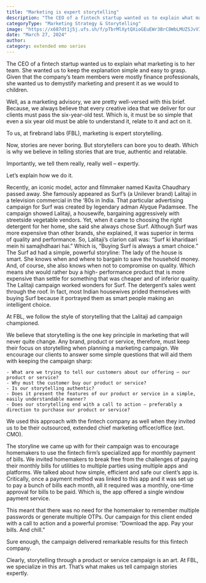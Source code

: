 ```yaml
---
title: "Marketing is expert storytelling"
description: "The CEO of a fintech startup wanted us to explain what marketing is to her team. She wanted us to keep the explanation simple and easy to grasp. Given that the company’s team members were mostly finance professionals, she wanted us to demystify marketing and present it as we would to children."
categoryType: "Marketing Strategy & Storytelling"
image: "https://x687dt1j5j.ufs.sh/f/pTbrMlXytQXioGEuEWr3BrC8WbLMUZSJvVIx1DzEsYiouGkt"
date: "March 27, 2024"
author:
category: extended emo series
---
```


The CEO of a fintech startup wanted us to explain what marketing is to her team. She wanted us to keep the explanation simple and easy to grasp. Given that the company’s team members were mostly finance professionals, she wanted us to demystify marketing and present it as we would to children.

Well, as a marketing advisory, we are pretty well-versed with this brief. Because, we always believe that every creative idea that we deliver for our clients must pass the six-year-old test. Which is, it must be so simple that even a six year old must be able to understand it, relate to it and act on it.

To us, at firebrand labs (FBL), marketing is expert storytelling.

Now, stories are never boring. But storytellers can bore you to death. Which is why we believe in telling stories that are true, authentic and relatable.

Importantly, we tell them really, really well – expertly.

Let’s explain how we do it.

Recently, an iconic model, actor and filmmaker named Kavita Chaudhary passed away. She famously appeared as Surf’s (a Unilever brand) Lalitaji in a television commercial in the ‘80s in India. That particular advertising campaign for Surf was created by legendary adman Alyque Padamsee. The campaign showed Lalitaji, a housewife, bargaining aggressively with streetside vegetable vendors. Yet, when it came to choosing the right detergent for her home, she said she always chose Surf. Although Surf was more expensive than other brands, she explained, it was superior in terms of quality and performance. So, Lalitaji’s clarion call was: “Surf ki kharidaari mein hi samajhdhaari hai.” Which is, “Buying Surf is always a smart choice.” The Surf ad had a simple, powerful storyline: The lady of the house is smart. She knows when and where to bargain to save the household money. And, of course, she also knows when not to compromise on quality. Which means she would rather buy a high- performance product that is more expensive than settle for something that was cheaper and of inferior quality. The Lalitaji campaign worked wonders for Surf. The detergent’s sales went through the roof. In fact, most Indian housewives prided themselves with buying Surf because it portrayed them as smart people making an intelligent choice.

At FBL, we follow the style of storytelling that the Lalitaji ad campaign championed.

We believe that storytelling is the one key principle in marketing that will never quite change. Any brand, product or service, therefore, must keep their focus on storytelling when planning a marketing campaign. We encourage our clients to answer some simple questions that will aid them with keeping the campaign sharp:

    - What are we trying to tell our customers about our offering – our product or service?
    - Why must the customer buy our product or service?
    - Is our storytelling authentic?
    - Does it present the features of our product or service in a simple, easily understandable manner?
    - Does our storytelling end with a call to action – preferably a direction to purchase our product or service?

We used this approach with the fintech company as well when they invited us to be their outsourced, extended chief marketing officer/office (ext. CMO).

The storyline we came up with for their campaign was to encourage homemakers to use the fintech firm’s specialized app for monthly payment of bills. We invited homemakers to break free from the challenges of paying their monthly bills for utilities to multiple parties using multiple apps and platforms. We talked about how simple, efficient and safe our client’s app is. Critically, once a payment method was linked to this app and it was set up to pay a bunch of bills each month, all it required was a monthly, one-time approval for bills to be paid. Which is, the app offered a single window payment service.

This meant that there was no need for the homemaker to remember multiple passwords or generate multiple OTPs. Our campaign for this client ended with a call to action and a powerful promise: “Download the app. Pay your bills. And chill.”

Sure enough, the campaign delivered remarkable results for this fintech company.

Clearly, storytelling through a product or service campaign is an art. At FBL, we specialize in this art. That’s what makes us tell campaign stories expertly.

